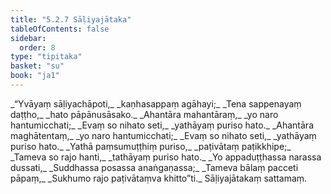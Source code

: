```yaml
---
title: "5.2.7 Sāḷiyajātaka"
tableOfContents: false
sidebar:
  order: 8
type: "tipitaka"
basket: "su"
book: "ja1"
---
```



<DynamicBreadcrumb />

<Division number="90" book="ja1">

<Paragraph number="1253" type="verses" book="ja1">
_“Yvāyaṃ sāḷiyachāpoti,_  
_kaṇhasappaṃ agāhayi;_  
_Tena sappenayaṃ daṭṭho,_  
_hato pāpānusāsako._  

</Paragraph>

</Division>
<Division number="91" book="ja1">

<Paragraph number="1254" type="verses" book="ja1">
_Ahantāra mahantāraṃ,_  
_yo naro hantumicchati;_  
_Evaṃ so nihato seti,_  
_yathāyaṃ puriso hato._  

</Paragraph>

</Division>
<Division number="92" book="ja1">

<Paragraph number="1255" type="verses" book="ja1">
_Ahantāra maghātentaṃ,_  
_yo naro hantumicchati;_  
_Evaṃ so nihato seti,_  
_yathāyaṃ puriso hato._  

</Paragraph>

</Division>
<Division number="93" book="ja1">

<Paragraph number="1256" type="verses" book="ja1">
_Yathā paṃsumuṭṭhiṃ puriso,_  
_paṭivātaṃ paṭikkhipe;_  
_Tameva so rajo hanti,_  
_tathāyaṃ puriso hato._  

</Paragraph>

</Division>
<Division number="94" book="ja1">

<Paragraph number="1257" type="verses" book="ja1">
_Yo appaduṭṭhassa narassa dussati,_  
_Suddhassa posassa anaṅgaṇassa;_  
_Tameva bālaṃ pacceti pāpaṃ,_  
_Sukhumo rajo paṭivātaṃva khitto”ti._  


</Paragraph>
</Division>

<Paragraph number="1258" type="center" book="ja1">
Sāḷiyajātakaṃ sattamaṃ.
</Paragraph>